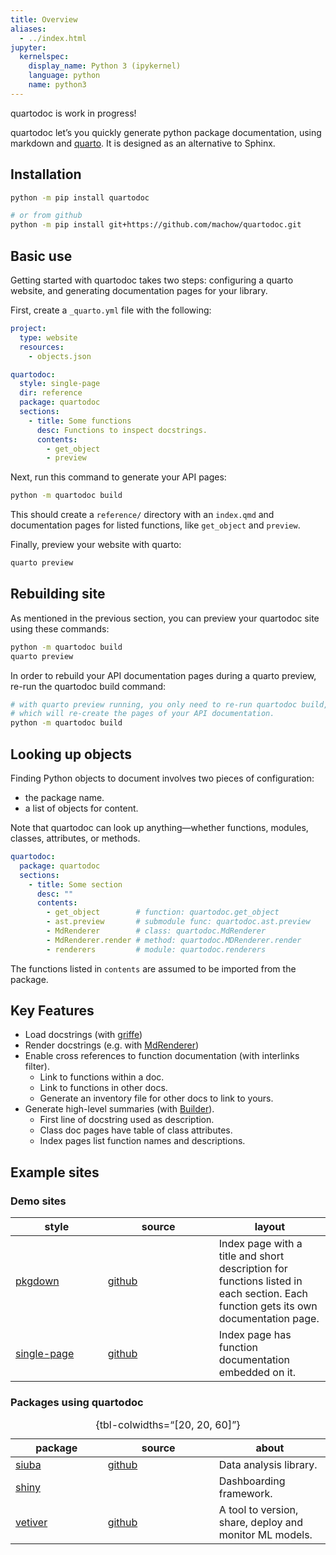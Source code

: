 ```yaml
---
title: Overview
aliases:
  - ../index.html
jupyter:
  kernelspec:
    display_name: Python 3 (ipykernel)
    language: python
    name: python3
---
```


::: {.callout-warning} 
quartodoc is work in progress!
:::

quartodoc let's you quickly generate python package documentation,
using markdown and [quarto](https://quarto.org).
It is designed as an alternative to Sphinx.

## Installation

```bash
python -m pip install quartodoc

# or from github
python -m pip install git+https://github.com/machow/quartodoc.git
```

## Basic use

Getting started with quartodoc takes two steps: configuring a quarto website,
and generating documentation pages for your library.

First, create a `_quarto.yml` file with the following:

```yaml
project:
  type: website
  resources:
    - objects.json

quartodoc:
  style: single-page
  dir: reference
  package: quartodoc
  sections:
    - title: Some functions
      desc: Functions to inspect docstrings.
      contents:
        - get_object
        - preview
```

Next, run this command to generate your API pages:

```bash
python -m quartodoc build
```

This should create a `reference/` directory with an `index.qmd` and documentation
pages for listed functions, like `get_object` and `preview`.

Finally, preview your website with quarto:

```bash
quarto preview
```

## Rebuilding site

As mentioned in the previous section, you can preview your quartodoc site using these commands:

```bash
python -m quartodoc build
quarto preview
```

In order to rebuild your API documentation pages during a quarto preview, re-run
the quartodoc build command:

```bash
# with quarto preview running, you only need to re-run quartodoc build,
# which will re-create the pages of your API documentation.
python -m quartodoc build
```

## Looking up objects

Finding Python objects to document involves two pieces of configuration:

* the package name.
* a list of objects for content.

Note that quartodoc can look up anything---whether functions, modules, classes, attributes, or methods.

```yaml
quartodoc:
  package: quartodoc
  sections:
    - title: Some section
      desc: ""
      contents:
        - get_object        # function: quartodoc.get_object
        - ast.preview       # submodule func: quartodoc.ast.preview
        - MdRenderer        # class: quartodoc.MdRenderer
        - MdRenderer.render # method: quartodoc.MDRenderer.render
        - renderers         # module: quartodoc.renderers
```

The functions listed in `contents` are assumed to be imported from the package.


## Key Features

* Load docstrings (with [griffe](https://github.com/mkdocstrings/griffe))
* Render docstrings (e.g. with [MdRenderer](/api/#sec-MdRenderer))
* Enable cross references to function documentation (with interlinks filter).
  - Link to functions within a doc.
  - Link to functions in other docs.
  - Generate an inventory file for other docs to link to yours.
* Generate high-level summaries (with [Builder](/api/#api-builders)).
  - First line of docstring used as description.
  - Class doc pages have table of class attributes.
  - Index pages list function names and descriptions.

## Example sites

### Demo sites

| style | source | layout |
| ----- | ------ | ------ |
| [pkgdown] | [github][pkgdown-code] | Index page with a title and short description for functions listed in each section. Each function gets its own documentation page. |
| [single-page] | [github][sp-code] | Index page has function documentation embedded on it. |

### Packages using quartodoc


| package | source | about |
| ----- | ------ | ------ |
| [siuba] | [github][sb-code] | Data analysis library. |
| [shiny][shiny] |  | Dashboarding framework. |
| [vetiver][vetiver] | [github][vt-code] | A tool to version, share, deploy and monitor ML models. |

: {tbl-colwidths="[20, 20, 60]"}

[pkgdown]: /examples/pkgdown/reference
[pkgdown-code]: https://github.com/machow/quartodoc/tree/main/examples/pkgdown
[single-page]: /examples/single-page/reference
[sp-code]: https://github.com/machow/quartodoc/tree/main/examples/single-page
[shiny]: https://shiny.rstudio.com/py/api/
[vetiver]: https://rstudio.github.io/vetiver-python/stable/reference/
[vt-code]: https://github.com/rstudio/vetiver-python
[siuba]: https://siuba.org/api/
[sb-code]: https://github.com/machow/siuba.org
